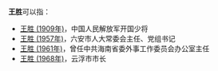 '''王胜'''可以指：
* [[王胜_(1909年)|王胜 (1909年)]]，中国人民解放军开国少将
* [[王胜_(1957年)|王胜 (1957年)]]，六安市人大常委会主任、党组书记
* [[王胜_(1961年)|王胜 (1961年)]]，曾任中共海南省委外事工作委员会办公室主任
* [[王胜_(1968年)|王胜 (1968年)]]，云浮市市长

{{Disambiguation|Sheng|Cat=二字王姓人名消歧义}}